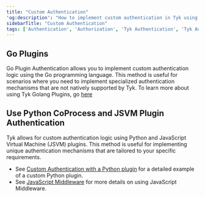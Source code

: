 ```yaml
---
title: "Custom Authentication"
'og:description': "How to implement custom authentication in Tyk using Go plugins, Python CoProcess, and JSVM plugins."
sidebarTitle: "Custom Authentication"
tags: ['Authentication', 'Authorization', 'Tyk Authentication', 'Tyk Authorization', 'Go Plugins', 'Python CoProcess', 'JSVM Plugin']
---
```


## Go Plugins

Go Plugin Authentication allows you to implement custom authentication logic using the Go programming language. This method is useful for scenarios where you need to implement specialized authentication mechanisms that are not natively supported by Tyk.
To learn more about using Tyk Golang Plugins, go [here](/nightly/api-management/plugins/golang)

## Use Python CoProcess and JSVM Plugin Authentication

Tyk allows for custom authentication logic using Python and JavaScript Virtual Machine (JSVM) plugins. This method is useful for implementing unique authentication mechanisms that are tailored to your specific requirements.

* See [Custom Authentication with a Python plugin](/nightly/api-management/plugins/rich-plugins#custom-authentication-plugin-tutorial) for a detailed example of a custom Python plugin.
* See [JavaScript Middleware](/nightly/api-management/plugins/javascript#) for more details on using JavaScript Middleware. 

